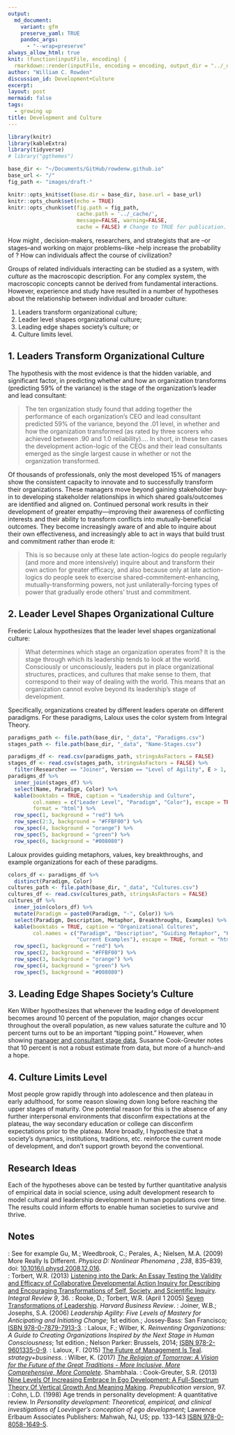 ```yaml
---
output:
  md_document:
    variant: gfm
    preserve_yaml: TRUE
    pandoc_args:
      - "--wrap=preserve"
always_allow_html: true
knit: (function(inputFile, encoding) {
  rmarkdown::render(inputFile, encoding = encoding, output_dir = "../_drafts") })
author: "William C. Rowden"
discussion_id: Development+Culture
excerpt: 
layout: post
mermaid: false
tags:
  - growing up
title: Development and Culture
---
```


```r
library(knitr)
library(kableExtra)
library(tidyverse)
# library("ggthemes")

base_dir <- "~/Documents/GitHub/rowdenw.github.io"
base_url <- "/"
fig_path <- "images/draft-"

knitr::opts_knit$set(base.dir = base_dir, base.url = base_url)
knitr::opts_chunk$set(echo = TRUE)
knitr::opts_chunk$set(fig.path = fig_path,
                      cache.path = '../_cache/',
                      message=FALSE, warning=FALSE,
                      cache = FALSE) # Change to TRUE for publication.
```

How might `[developing]({% post_url 2021-04-07-Comment-Agile-Consultants %})`{=markdown} `[consultants]({% post_url 2021-04-03-Profile-Agile-Consultants %})`{=markdown}, decision-makers, researchers, and strategists that are `[Catalyst]({% post_url 2021-04-09-Note-on-Names %})`{=markdown}--or `[post-logical]({% post_url 2021-03-14-Grown-Up-Thinking %})`{=markdown} stages--and working on major problems--like `[climate change]({% post_url 2021-03-20-Think-Anthropocene %})`{=markdown}--help increase the probability of `[survival of intelligent life]({% post_url 2021-01-26-Estimate-Galactic-ETI %})`{=markdown}? How can individuals affect the course of civilization?

Groups of related individuals interacting can be studied as a system, with *culture* as the macroscopic description. For any complex system, the macroscopic concepts cannot be derived from fundamental interactions.`[^1]`{=markdown} However, experience and study have resulted in a number of hypotheses about the relationship between individual `[stage of vertical development]({% post_url 2021-03-07-What-Is-Growing-Up %})`{=markdown} and broader culture:

1. Leaders transform organizational culture;
2. Leader level shapes organizational culture;
3. Leading edge shapes society's culture; or
4. Culture limits level.

## 1. Leaders Transform Organizational Culture

The hypothesis with the most evidence is that the hidden variable, and significant factor, in predicting whether and how an organization transforms (predicting 59% of the variance) is the stage of the organization’s leader and lead consultant:

> The ten organization study found that adding together the performance of each organization’s CEO and lead consultant predicted 59% of the variance, beyond the .01 level, in whether and how the organization transformed (as rated by three scorers who achieved between .90 and 1.0 reliability)…. In short, in these ten cases the development action-logic of the CEOs and their lead consultants emerged as the single largest cause in whether or not the organization transformed.`[^2]`{=markdown}

Of thousands of professionals, only the most developed 15% of managers show the consistent capacity to innovate and to successfully transform their organizations.`[^3]`{=markdown} These managers move beyond gaining stakeholder buy-in to developing stakeholder relationships in which shared goals/outcomes are identified and aligned on. Continued personal work results in their development of greater empathy—improving their awareness of conflicting interests and their ability to transform conflicts into mutually-beneficial outcomes.`[^4]`{=markdown} They become increasingly aware of and able to inquire about their own effectiveness, and increasingly able to act in ways that build trust and commitment rather than erode it:

> This is so because only at these late action-logics do people regularly (and more and more intensively) inquire about and transform their own action for greater efficacy, and also because only at late action-logics do people seek to exercise shared-commitement-enhancing, mutually-transforming powers, not just unilaterally-forcing types of power that gradually erode others' trust and commitment.`[^2]`{=markdown}

## 2. Leader Level Shapes Organizational Culture

Frederic Laloux hypothesizes that the leader level shapes organizational culture:

> What determines which stage an organization operates from? It is the stage through which its leadership tends to look at the world. Consciously or unconsciously, leaders put in place organizational structures, practices, and cultures that make sense to them, that correspond to their way of dealing with the world. This means that an organization cannot evolve beyond its leadership’s stage of development.

Specifically, organizations created by different leaders operate on different paradigms. For these paradigms, Laloux uses the color system from Integral Theory.`[^5]`{=markdown}

```r
paradigms_path <- file.path(base_dir, "_data", "Paradigms.csv")
stages_path <- file.path(base_dir, "_data", "Name-Stages.csv")

paradigms_df <- read.csv(paradigms_path, stringsAsFactors = FALSE)
stages_df <- read.csv(stages_path, stringsAsFactors = FALSE) %>%
  filter(Researcher == "Joiner", Version == "Level of Agility", E > 1, E < 10)
paradigms_df %>%
  inner_join(stages_df) %>%
  select(Name, Paradigm, Color) %>%
  kable(booktabs = TRUE, caption = "Leadership and Culture",
        col.names = c("Leader Level", "Paradigm", "Color"), escape = TRUE,
        format = "html") %>%
  row_spec(1, background = "red") %>%
  row_spec(2:3, background = "#FFBF00") %>%
  row_spec(4, background = "orange") %>%
  row_spec(5, background = "green") %>%
  row_spec(6, background = "#008080")
```

Laloux provides guiding metaphors, values, key breakthroughs, and example organizations for each of these paradigms.`[^6]`{=markdown}

```r
colors_df <- paradigms_df %>%
  distinct(Paradigm, Color)
cultures_path <- file.path(base_dir, "_data", "Cultures.csv")
cultures_df <- read.csv(cultures_path, stringsAsFactors = FALSE)
cultures_df %>%
  inner_join(colors_df) %>%
  mutate(Paradigm = paste0(Paradigm, "-", Color)) %>%
  select(Paradigm, Description, Metaphor, Breakthroughs, Examples) %>%
  kable(booktabs = TRUE, caption = "Organizational Cultures",
        col.names = c("Paradigm", "Description", "Guiding Metaphor", "Key Breakthroughs",
                      "Current Examples"), escape = TRUE, format = "html") %>%
  row_spec(1, background = "red") %>%
  row_spec(2, background = "#FFBF00") %>%
  row_spec(3, background = "orange") %>%
  row_spec(4, background = "green") %>%
  row_spec(5, background = "#008080")
```

## 3. Leading Edge Shapes Society's Culture

Ken Wilber hypothesizes that whenever the leading edge of development becomes around 10 percent of the population, major changes occur throughout the overall population, as new values saturate the culture and 10 percent turns out to be an important "tipping point."`[^7]`{=markdown} However, when showing [manager and consultant stage data]({% post_url 2021-04-07-Comment-Agile-Consultants %}), Susanne Cook-Greuter notes that 10 percent is not a robust estimate from data, but more of a hunch--and a hope.`[^8]`{=markdown}


## 4. Culture Limits Level

Most people grow rapidly through `[development stages]({% post_url 2021-03-07-What-Is-Growing-Up %})`{=markdown} into adolescence and then plateau in early adulthood, for some reason slowing down long before reaching the upper stages of maturity. One potential reason for this is the absence of any further interpersonal environments that disconfirm expectations at the plateau, the way secondary education or college can disconfirm expectations prior to the plateau.`[^9]`{=markdown} More broadly, I hypothesize that a society's dynamics, institutions, traditions, etc. reinforce the current mode of development, and don't support growth beyond the conventional.

## Research Ideas

Each of the hypotheses above can be tested by further quantitative analysis of empirical data in social science, using adult development research to model cultural and leadership development in human populations over time. The results could inform efforts to enable human societies to survive and thrive.

## Notes

`[^1]`{=markdown}: See for example Gu, M.; Weedbrook, C.; Perales, A.; Nielsen, M.A. (2009) More Really Is Different. *Physica D: Nonlinear Phenomena* , *238*, 835–839, doi: [10.1016/j.physd.2008.12.016](https://doi.org/10.1016/j.physd.2008.12.016).    
`[^2]`{=markdown}: Torbert, W.R. (2013) [Listening into the Dark: An Essay Testing the Validity and Efficacy of Collaborative Developmental Action Inquiry for Describing and Encouraging Transformations of Self, Society, and Scientific Inquiry](https://integral-review.org/issues/vol_9_no_2_torbert_listening_into_the_dark.pdf). _Integral Review_  *9*, 36.
`[^3]`{=markdown}: Rooke, D.; Torbert, W.R. (April 1 2005) [Seven Transformations of Leadership](https://hbr.org/2005/04/seven-transformations-of-leadership). _Harvard Business Review_.
`[^4]`{=markdown}: Joiner, W.B.; Josephs, S.A. (2006) _Leadership Agility: Five Levels of Mastery for Anticipating and Initiating Change_; 1st edition.; Jossey-Bass: San Francisco; [ISBN 978-0-7879-7913-3](https://isbn.nu/9780787979133).
`[^5]`{=markdown}: Laloux, F.; Wilber, K. _Reinventing Organizations: A Guide to Creating Organizations Inspired by the Next Stage in Human Consciousness_; 1st edition.; Nelson Parker: Brussels, 2014; [ISBN 978-2-9601335-0-9](https://isbn.nu/9782960133509).
`[^6]`{=markdown}: Laloux, F. (2015) [The Future of Management Is Teal](https://www.strategy-business.com/article/00344?gko=30876). _strategy+business_.
`[^7]`{=markdown}: Wilber, K. (2017) _[The Religion of Tomorrow: A Vision for the Future of the Great Traditions - More Inclusive, More Comprehensive, More Complete](https://smile.amazon.com/Religion-Tomorrow-Traditions-Inclusive-Comprehensive-ebook/dp/B01MQZIOV3/)_. Shambhala.
`[^8]`{=markdown}: Cook-Greuter, S.R. (2013) [Nine Levels Of Increasing Embrace In Ego Development: A Full-Spectrum Theory Of Vertical Growth And Meaning Making](http://www.cook-greuter.com/Cook-Greuter%209%20levels%20paper%20new%201.1'14%2097p%5B1%5D.pdf). *Prepublication version*, 97.
`[^9]`{=markdown}: Cohn, L.D. (1998) Age trends in personality development: A quantitative review. In _Personality development: Theoretical, empirical, and clinical investigations of Loevinger’s conception of ego development_; Lawrence Erlbaum Associates Publishers: Mahwah, NJ, US; pp. 133–143 [ISBN 978-0-8058-1649-5](https://isbn.nu/9780805816495).
